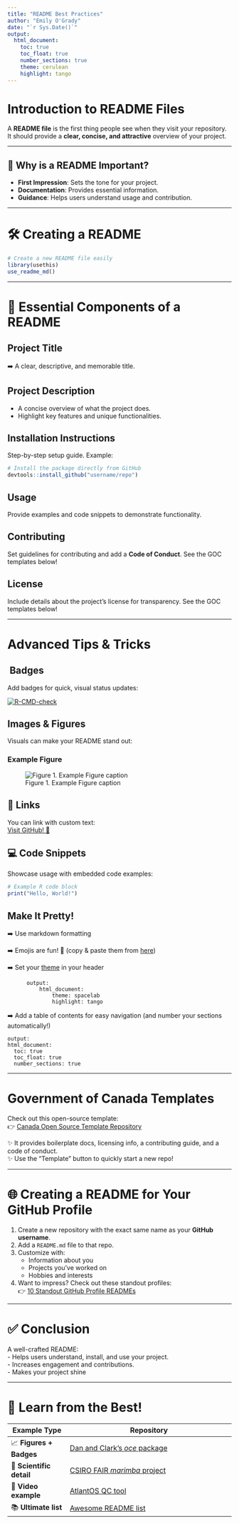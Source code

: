 ```yaml
---
title: "README Best Practices"
author: "Emily O'Grady"
date: "`r Sys.Date()`"
output:  
  html_document:  
    toc: true  
    toc_float: true  
    number_sections: true  
    theme: cerulean  
    highlight: tango  
---
```


#  Introduction to README Files

A **README file** is the first thing people see when they visit your repository. It should provide a **clear, concise, and attractive** overview of your project.

---

## 🌟 Why is a README Important?

-  **First Impression**: Sets the tone for your project.
-  **Documentation**: Provides essential information.
-  **Guidance**: Helps users understand usage and contribution.

---

# 🛠 Creating a README

```r
# Create a new README file easily
library(usethis)
use_readme_md()
```

---

# 📑 Essential Components of a README

##  Project Title  
➡️ A clear, descriptive, and memorable title.

## Project Description  
- A concise overview of what the project does.  
- Highlight key features and unique functionalities.

## Installation Instructions  
Step-by-step setup guide. Example:  

```r
# Install the package directly from GitHub
devtools::install_github("username/repo")
```

##  Usage  
Provide examples and code snippets to demonstrate functionality.

##  Contributing  
Set guidelines for contributing and add a **Code of Conduct**. See the GOC templates below!

##  License  
Include details about the project’s license for transparency. See the GOC templates below!

---

# Advanced Tips & Tricks

## ️ Badges  

Add badges for quick, visual status updates:

<!-- badges: start -->
[![R-CMD-check](https://github.com/tidyverse/dplyr/actions/workflows/R-CMD-check.yaml/badge.svg)](https://github.com/EOGrady21/vprr/actions/workflows/r.yml)
<!-- badges: end -->

##  Images & Figures  

Visuals can make your README stand out:

### Example Figure  
![Figure 1. Example Figure caption](images/example.jfif)

## 🔗 Links  

You can link with custom text:  
[Visit GitHub! 🚀](https://github.com/)

## 💻 Code Snippets  

Showcase usage with embedded code examples:

```r
# Example R code block
print("Hello, World!")
```
## Make It Pretty!

  ➡️ Use markdown formatting
  
  ➡️ Emojis are fun! 🎉 (copy & paste them from [here](https://emojipedia.org/))
  
  ➡️ Set your [theme](https://www.datadreaming.org/posts/2018-04-11-r-markdown-theme-gallery/2018-04-11-r-markdown-theme-gallery.html) in your header
  
  ```
        output:
            html_document:
                theme: spacelab
                highlight: tango
  ```
  ➡️ Add a table of contents for easy navigation (and number your sections automatically!)
  
  ```
  output:  
  html_document:  
    toc: true  
    toc_float: true  
    number_sections: true  
  ```
  
---

# Government of Canada Templates  

Check out this open-source template:  
👉 [Canada Open Source Template Repository](https://github.com/canada-ca/template-gabarit)

✨ It provides boilerplate docs, licensing info, a contributing guide, and a code of conduct.  
✨ Use the "Template" button to quickly start a new repo!

---

# 🌐 Creating a README for Your GitHub Profile  

1. Create a new repository with the exact same name as your **GitHub username**.  
2. Add a `README.md` file to that repo.  
3. Customize with:  
   - Information about you  
   - Projects you’ve worked on  
   - Hobbies and interests  
4. Want to impress? Check out these standout profiles:  
👉 [10 Standout GitHub Profile READMEs](https://dev.to/github/10-standout-github-profile-readmes-h2o)

---

# ✅ Conclusion  

A well-crafted README:  
- Helps users understand, install, and use your project.  
- Increases engagement and contributions.  
- Makes your project shine 

---

# 👀 Learn from the Best!

| Example Type           | Repository                                                      |
|------------------------|-----------------------------------------------------------------|
| 📈 **Figures + Badges**  | [Dan and Clark's *oce* package](https://github.com/dankelley/oce)      |
| 🔬 **Scientific detail** | [CSIRO FAIR *marimba* project](https://github.com/csiro-fair/marimba)  |
| 🎥 **Video example**     | [AtlantOS QC tool](https://github.com/EuroGO-SHIP/AtlantOS_QC)        |
| 📚 **Ultimate list**     | [Awesome README list](https://github.com/matiassingers/awesome-readme) |


